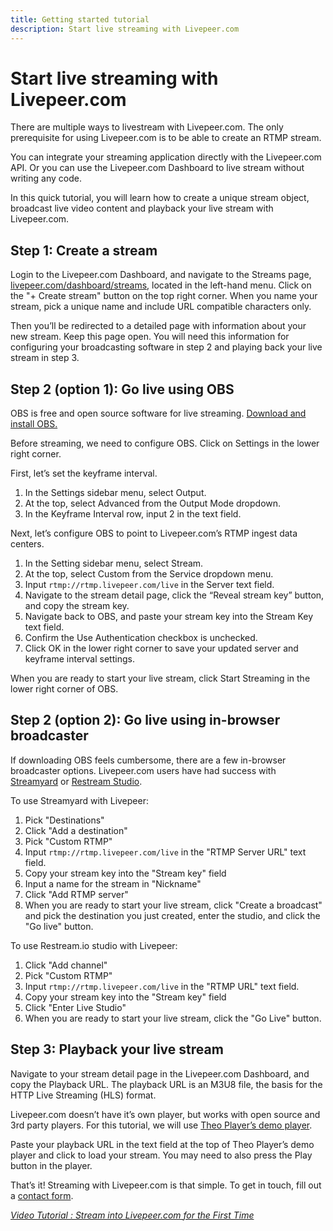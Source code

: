 ```yaml
---
title: Getting started tutorial
description: Start live streaming with Livepeer.com
---
```


# Start live streaming with Livepeer.com

There are multiple ways to livestream with Livepeer.com. The only prerequisite
for using Livepeer.com is to be able to create an RTMP stream.

You can integrate your streaming application directly with the Livepeer.com API.
Or you can use the Livepeer.com Dashboard to live stream without writing any
code.

In this quick tutorial, you will learn how to create a unique stream object,
broadcast live video content and playback your live stream with Livepeer.com.

<Grid cols={3}>
  <Card
    href="/docs/guides/start-live-streaming/tutorial#step-1-create-a-stream"
    title="Step 1: Create a stream"
    label="Jump to section"
  />
  <Card
    href="/docs/guides/start-live-streaming/tutorial#step-2-option-1-go-live-using-obs"
    title="Step 2 (option 1): Go live using OBS"
    label="Jump to section"
  />
  <Card
    href="/docs/guides/start-live-streaming/tutorial#step-2-option-2-go-live-using-in-browser-broadcaster"
    title="Step 2 (option 2): Go live using in-browser broadcaster"
    label="Jump to section"
  />
  <Card
    href="/docs/guides/start-live-streaming/tutorial#step-3-playback-your-live-stream"
    title="Step 3: Playback your live stream"
    label="Jump to section"
  />
</Grid>

## Step 1: Create a stream

Login to the Livepeer.com Dashboard, and navigate to the Streams page,
[livepeer.com/dashboard/streams](https://livepeer.com/dashboard/streams),
located in the left-hand menu. Click on the "+ Create stream" button on the top
right corner. When you name your stream, pick a unique name and include URL
compatible characters only.

Then you’ll be redirected to a detailed page with information about your new
stream. Keep this page open. You will need this information for configuring your
broadcasting software in step 2 and playing back your live stream in step 3.

## Step 2 (option 1): Go live using OBS

OBS is free and open source software for live streaming.
[Download and install OBS.](https://obsproject.com/download)

Before streaming, we need to configure OBS. Click on Settings in the lower right
corner.

First, let’s set the keyframe interval.

1. In the Settings sidebar menu, select Output.
2. At the top, select Advanced from the Output Mode dropdown.
3. In the Keyframe Interval row, input 2 in the text field.

Next, let’s configure OBS to point to Livepeer.com’s RTMP ingest data centers.

1. In the Setting sidebar menu, select Stream.
2. At the top, select Custom from the Service dropdown menu.
3. Input `rtmp://rtmp.livepeer.com/live` in the Server text field.
4. Navigate to the stream detail page, click the “Reveal stream key” button, and
   copy the stream key.
5. Navigate back to OBS, and paste your stream key into the Stream Key text
   field.
6. Confirm the Use Authentication checkbox is unchecked.
7. Click OK in the lower right corner to save your updated server and keyframe
   interval settings.

When you are ready to start your live stream, click Start Streaming in the lower
right corner of OBS.

## Step 2 (option 2): Go live using in-browser broadcaster

If downloading OBS feels cumbersome, there are a few in-browser broadcaster
options. Livepeer.com users have had success with
[Streamyard](https://streamyard.com/) or
[Restream Studio](https://restream.io/).

To use Streamyard with Livepeer:

1. Pick "Destinations"
2. Click "Add a destination"
3. Pick "Custom RTMP"
4. Input `rtmp://rtmp.livepeer.com/live` in the "RTMP Server URL" text field.
5. Copy your stream key into the "Stream key" field
6. Input a name for the stream in "Nickname"
7. Click "Add RTMP server"
8. When you are ready to start your live stream, click "Create a broadcast" and
   pick the destination you just created, enter the studio, and click the "Go
   live" button.

To use Restream.io studio with Livepeer:

1. Click "Add channel"
2. Pick "Custom RTMP"
3. Input `rtmp://rtmp.livepeer.com/live` in the "RTMP URL" text field.
4. Copy your stream key into the "Stream key" field
5. Click "Enter Live Studio"
6. When you are ready to start your live stream, click the "Go Live" button.

## Step 3: Playback your live stream

Navigate to your stream detail page in the Livepeer.com Dashboard, and copy the
Playback URL. The playback URL is an M3U8 file, the basis for the HTTP Live
Streaming (HLS) format.

Livepeer.com doesn’t have it’s own player, but works with open source and 3rd
party players. For this tutorial, we will use
[Theo Player’s demo player](https://demo.theoplayer.com/test-your-stream-with-statistics).

Paste your playback URL in the text field at the top of Theo Player’s demo
player and click to load your stream. You may need to also press the Play button
in the player.

That’s it! Streaming with Livepeer.com is that simple. To get in touch, fill out
a [contact form](/contact).

_[Video Tutorial : Stream into Livepeer.com for the First Time](https://livepeer.com/blog/video-tutorial-stream-into-livepeer-for-the-first-time)_
